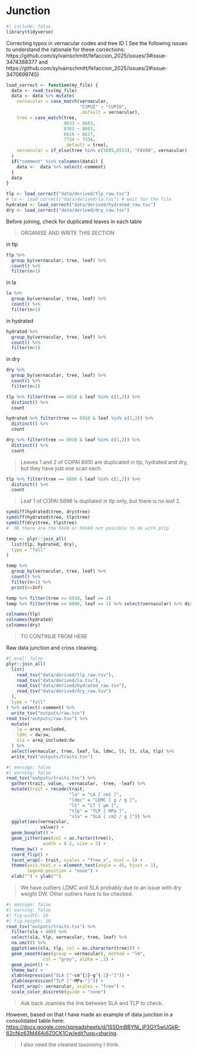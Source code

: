 # Junction {.unnumbered}

```r
#| include: false
library(tidyverse)
```

Correcting typos in vernacular codes and tree ID (
See the following issues to understand the rationale for these corrections: https://github.com/sylvainschmitt/fefaccion_2025/issues/3#issue-3474388377 and https://github.com/sylvainschmitt/fefaccion_2025/issues/2#issue-3470699745)

```r
load_correct <- function(my_file) {
  data <- read_tsv(my_file)
  data <- data %>% mutate(
    vernacular = case_match(vernacular,
                            "CUPUI" ~ "CUPIU",
                            .default = vernacular),
    tree = case_match(tree,
                      8833 ~ 8883,
                      8383 ~ 8883,
                      6616 ~ 6617,
                      7734 ~ 7334,
                      .default = tree),
    vernacular = if_else(tree %in% c(5685,6513), "FAVAO", vernacular)
  ) 
  if("comment" %in% colnames(data)) {
    data <-  data %>% select(-comment)
  }
  data
}
```

```r
tlp <- load_correct("data/derived/tlp_raw.tsv")
# la <- load_correct("data/derived/la.tsv") # wait for the file
hydrated <- load_correct("data/derived/hydrated_raw.tsv")
dry <- load_correct("data/derived/dry_raw.tsv")
```


Before joining, check for duplicated leaves in each table

> ORGANISE AND WRITE THIS SECTION

in tlp

```r
tlp %>% 
  group_by(vernacular, tree, leaf) %>% 
  count() %>% 
  filter(n>1)
```
in la

```r
la %>% 
  group_by(vernacular, tree, leaf) %>% 
  count() %>% 
  filter(n>1)
```

in hydrated

```r
hydrated %>% 
  group_by(vernacular, tree, leaf) %>% 
  count() %>% 
  filter(n>1)
```

in dry

```r
dry %>% 
  group_by(vernacular, tree, leaf) %>% 
  count() %>% 
  filter(n>1)
```


```r
tlp %>% filter(tree == 6910 & leaf %in% c(1,2)) %>%
  distinct() %>% 
  count

hydrated %>% filter(tree == 6910 & leaf %in% c(1,2)) %>%
  distinct() %>% 
  count

dry %>% filter(tree == 6910 & leaf %in% c(1,2)) %>%
  distinct() %>% 
  count
```
> Leaves 1 and 2 of COPAI 6910 are duplicated in tlp, hydrated and dry, but they have just one scan each.

```r
tlp %>% filter(tree == 6896 & leaf %in% c(1,2)) %>%
  distinct() %>% 
  count
```
> Leaf 1 of COPAI 6896 is dupliated in tlp only, but there is no leaf 2.


```r
symdiff(hydrated$tree, dry$tree)
symdiff(hydrated$tree, tlp$tree)
symdiff(dry$tree, tlp$tree)
#  OK there are the FAVA or FAVAO not possible to do with ptlp
```

```r
temp <- plyr::join_all(
  list(tlp, hydrated, dry), 
  type = "full"
)

temp %>% 
  group_by(vernacular, tree, leaf) %>% 
  count() %>% 
  filter(n>1) %>% 
  print(n=Inf)

temp %>% filter(tree == 6910, leaf == 2)
temp %>% filter(tree == 6896, leaf == 1) %>% select(vernacular) %>% distinct

colnames(tlp)
colnames(hydrated)
colnames(dry)

```




> TO CONTINUE FROM HERE


Raw data junction and cross cleaning.

```r
#| eval: false
plyr::join_all(
  list(
    read_tsv("data/derived/tlp_raw.tsv"),
    read_tsv("data/derived/la.tsv"),
    read_tsv("data/derived/hydrated_raw.tsv"),
    read_tsv("data/derived/dry_raw.tsv")
  ),
  type = "full"
) %>% select(-comment) %>% 
  write_tsv("outputs/raw.tsv")
read_tsv("outputs/raw.tsv") %>% 
  mutate(
    la = area_excluded,
    ldmc = dw/sw,
    sla = area_included/dw
  ) %>% 
  select(vernacular, tree, leaf, la, ldmc, lt, lt, sla, tlp) %>% 
  write_tsv("outputs/traits.tsv")
```

```r
#| message: false
#| warning: false
read_tsv("outputs/traits.tsv") %>% 
  gather(trait, value, -vernacular, -tree, -leaf) %>% 
  mutate(trait = recode(trait, 
                        "la" = "LA [ cm2 ]",
                        "ldmc" = "LDMC [ g / g ]",
                        "lt" = "LT [ µm ]",
                        "tlp" = "TLP [ MPa ]",
                        "sla" = "SLA [ cm2 / g ]")) %>% 
  ggplot(aes(vernacular,
             value)) +
  geom_boxplot() +
  geom_jitter(aes(col = as.factor(tree)),
              width = 0.2, size = 3) + 
  theme_bw() +
  coord_flip() +
  facet_wrap(~ trait, scales = "free_x", ncol = 5) +
  theme(axis.text.x = element_text(angle = 45, hjust = 1),
        legend.position = "none") +
  xlab("") + ylab("")
```

> We have outliers LDMC and SLA probably due to an issue with dry weight DW. Other outliers have to be checked.

```r
#| message: false
#| warning: false
#| fig-width: 10
#| fig-height: 10
read_tsv("outputs/traits.tsv") %>% 
  filter(sla < 400) %>% 
  select(sla, tlp, vernacular, tree, leaf) %>% 
  na.omit() %>% 
  ggplot(aes(sla, tlp, col = as.character(tree))) +
  geom_smooth(aes(group = vernacular), method = "lm", 
              col = "grey", alpha = .2) +
  geom_point() +
  theme_bw() +
  xlab(expression("SLA ["~cm^{2}~g^{-1}~"]")) +
  ylab(expression("TLP ["~MPa~"]")) +
  facet_wrap(~ vernacular, scales = "free") +
  scale_color_discrete(guide = "none")
```

> Ask back Joannès the link between SLA and TLP to check.

However, based on that I have made an example of data junction in a consolidated table here: <https://docs.google.com/spreadsheets/d/1SSDmBBYNl_jP3GY5wUGkR-62cNiz63M46Ai6Z0CK1Cw/edit?usp=sharing>.

> I also need the cleaned taxonomy I think.

